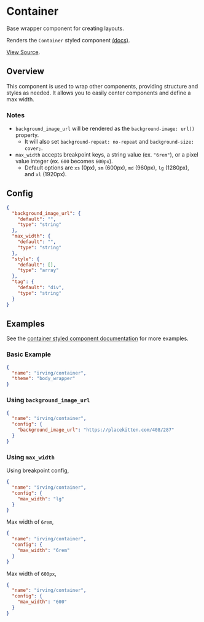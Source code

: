 <Meta title="WordPress Components|Container" />

# Container
Base wrapper component for creating layouts.

Renders the `Container` styled component [(docs)](?path=/docs/styled-components-container--basic-eample).

[View Source](https://github.com/alleyinteractive/wp-irving/tree/master/inc/components/components/container).

## Overview
This component is used to wrap other components, providing structure and styles as needed. It allows you to easily center components and define a max width.

### Notes
* `background_image_url` will be rendered as the `background-image: url()` property.
  * It will also set `background-repeat: no-repeat` and `background-size: cover;`.
* `max_width` accepts breakpoint keys, a string value (ex. `"6rem"`), or a pixel value integer (ex. `600` becomes `600px`).
  * Default options are `xs` (0px), `sm` (600px), `md` (960px), `lg` (1280px), and `xl` (1920px).

## Config
```json
{
  "background_image_url": {
    "default": "",
    "type": "string"
  },
  "max_width": {
    "default": "",
    "type": "string"
  },
  "style": {
    "default": [],
    "type": "array"
  },
  "tag": {
    "default": "div",
    "type": "string"
  }
}
```

## Examples
See the [container styled component documentation](?path=/docs/styled-components-container--basic-example) for more examples.

### Basic Example
```json
{
  "name": "irving/container",
  "theme": "body_wrapper"
}
```

### Using `background_image_url`
```json
{
  "name": "irving/container",
  "config": {
  	"background_image_url": "https://placekitten.com/408/287"
  }
}
```

### Using `max_width`
Using breakpoint config,
```json
{
  "name": "irving/container",
  "config": {
  	"max_width": "lg"
  }
}
```

Max width of `6rem`,
```json
{
  "name": "irving/container",
  "config": {
  	"max_width": "6rem"
  }
}
```

Max width of `600px`,
```json
{
  "name": "irving/container",
  "config": {
  	"max_width": "600"
  }
}
```
